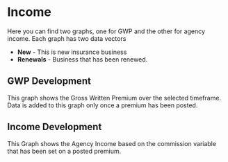 # Income
Here you can find two graphs, one for GWP and the other for agency income.
Each graph has two data vectors 

- **New** - This is new insurance business 
- **Renewals** - Business that has been renewed.

## GWP Development

This graph shows the Gross Written Premium over the selected timeframe. Data is added to this graph only once a premium has been posted.

## Income Development

This Graph shows the Agency Income based on the commission variable that has been set on a posted premium.

